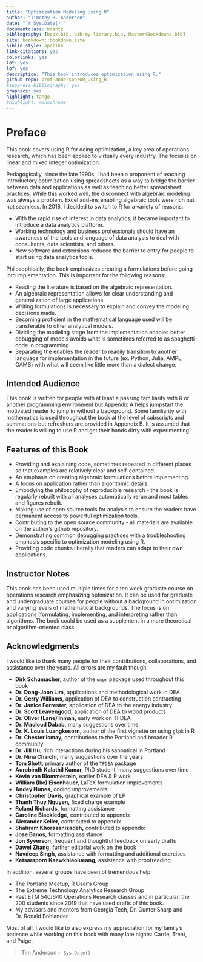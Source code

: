 ```yaml
---
title: "Optimization Modeling Using R"
author: "Timothy R. Anderson"
date: "`r Sys.Date()`"
documentclass: krantz
bibliography: [book.bib, bib-my-library.bib, Master4Bookdowns.bib]
site: bookdown::bookdown_site
biblio-style: apalike
link-citations: yes
colorlinks: yes
lot: yes
lof: yes
description: "This book introduces optimization using R."
github-repo: prof-anderson/OR_Using_R
#suppress-bibliography: yes
graphics: yes
highlight: tango
#highlight: monochrome
---
```


# Preface {.unnumbered}

This book covers using R for doing optimization, a key area of operations research, which has been applied to virtually every industry. The focus is on linear and mixed integer optimization.

Pedagogically, since the late 1990s, I had been a proponent of teaching introductory optimization using spreadsheets as a way to bridge the barrier between data and applications as well as teaching better spreadsheet practices. While this worked well, the disconnect with algebraic modeling was always a problem. Excel add-ins enabling algebraic tools were rich but not seamless. In 2018, I decided to switch to R for a variety of reasons:

-   With the rapid rise of interest in data analytics, it became important to introduce a data analytics platform.
-   Working technology and business professionals should have an awareness of the tools and language of data analysis to deal with consultants, data scientists, and others.
-   New software and extensions reduced the barrier to entry for people to start using data analytics tools.

Philosophically, the book emphasizes creating a formulations before going into implementation. This is important for the following reasons:

-   Reading the literature is based on the algebraic representation.
-   An algebraic representation allows for clear understanding and generalization of large applications.
-   Writing formulations is necessary to explain and convey the modeling decisions made.
-   Becoming proficient in the mathematical language used will be transferable to other analytical models.
-   Dividing the modeling stage from the implementation enables better debugging of models avoids what is sometimes referred to as spaghetti code in programming.
-   Separating the enables the reader to readily transition to another language for implementation in the future (ex. Python, Julia, AMPL, GAMS) with what will seem like little more than a dialect change.

## Intended Audience {.unnumbered}

This book is written for people with at least a passing familiarity with R or another programming environment but Appendix A helps jumpstart the motivated reader to jump in without a background. Some familiarity with mathematics is used throughout the book at the level of subscripts and summations but refreshers are provided in Appendix B. It is assumed that the reader is willing to use R and get their hands dirty with experimenting.

## Features of this Book {.unnumbered}

-   Providing and explaining code, sometimes repeated in different places so that examples are relatively clear and self-contained.
-   An emphasis on creating algebraic formulations before implementing.
-   A focus on application rather than algorithmic details.
-   Embodying the philosophy of reproducible research - the book is regularly rebuilt with all analyses automatically rerun and most tables and figures rebuilt.
-   Making use of open source tools for analysis to ensure the readers have permanent access to powerful optimization tools.
-   Contributing to the open source community - all materials are available on the author's github repository.
-   Demonstrating common debugging practices with a troubleshooting emphasis specific to optimization modeling using R.
-   Providing code chunks liberally that readers can adapt to their own applications.

## Instructor Notes {.unnumbered}

This book has been used multiple times for a ten week graduate course on operations research \index{Operations research} emphasizing optimization. \index{Optimization} It can be used for graduate and undergraduate courses for people without a background in optimization and varying levels of mathematical backgrounds. The focus is on applications (formulating, implementing, and interpreting rather than algorithms. The book could be used as a supplement in a more theoretical or algorithm-oriented class.

## Acknowledgments {.unnumbered}

I would like to thank many people for their contributions, collaborations, and assistance over the years. All errors are my fault though.

-   **Dirk Schumacher,** author of the `ompr` package used throughout this book
-   **Dr. Dong-Joon Lim,** applications and methodological work in DEA
-   **Dr. Gerry Williams,** application of DEA to construction contracting
-   **Dr. Janice Forrester,** application of DEA to the energy industry
-   **Dr. Scott Leavengood,** application of DEA to wood products
-   **Dr. Oliver (Lane) Inman,** early work on TFDEA
-   **Dr. Maoloud Dabab,** many suggestions over time
-   **Dr. K. Louis Luangkesorn,** author of the first vignette on using `glpk` in R
-   **Dr. Chester Ismay,** contributions to the Portland and broader R community
-   **Dr. Jili Hu,** rich interactions during his sabbatical in Portland
-   **Dr. Nina Chaichi,** many suggestions over the years
-   **Tom Shott,** primary author of the `TFDEA` package
-   **Aurobindh Kalathil Kumar,** PhD student, many suggestions over time
-   **Kevin van Blommestein,** earlier DEA & R work
-   **William (Ike) Eisenhauer,** LaTeX formulation improvements
-   **Andey Nunes,** coding improvements
-   **Christopher Davis,** graphical example of LP
-   **Thanh Thuy Nguyen,** fixed charge example
-   **Roland Richards,** formatting assistance
-   **Caroline Blackledge,** contributed to appendix
-   **Alexander Keller,** contributed to appendix
-   **Shahram Khorasanizadeh,** contributed to appendix
-   **Jose Banos,** formatting assistance
-   **Jon Syverson,** frequent and thoughtful feedback on early drafts
-   **Dawei Zhang,** further editorial work on the book
-   **Navdeep Singh,** assistance with formatting and additional exercises
-   **Ketsaraporn Kaewkhiaolueang,** assistance with proofreading

In addition, several groups have been of tremendous help:

-   The Portland Meetup, R User's Group
-   The Extreme Technology Analytics Research Group
-   Past ETM 540/640 Operations Research classes and in particular, the 200 students since 2019 that have used drafts of this book.
-   My advisors and mentors from Georgia Tech, Dr. Gunter Sharp and Dr. Ronald Bohlander.

Most of all, I would like to also express my appreciation for my family's patience while working on this book with many late nights: Carrie, Trent, and Paige.

> Tim Anderson `r Sys.Date()`
